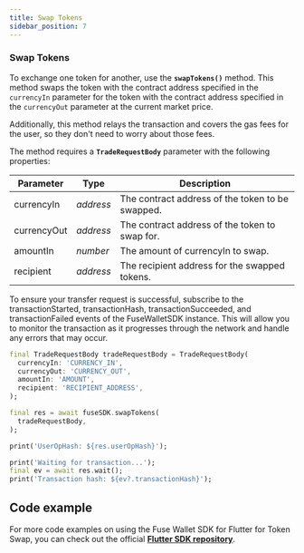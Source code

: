 ```yaml
---
title: Swap Tokens
sidebar_position: 7
---
```


### Swap Tokens

To exchange one token for another, use the **`swapTokens()`** method. This method swaps the token with the contract address specified in the `currencyIn` parameter for the token with the contract address specified in the `currencyOut` parameter at the current market price.&#x20;

Additionally, this method relays the transaction and covers the gas fees for the user, so they don't need to worry about those fees.

The method requires a **`TradeRequestBody`** parameter with the following properties:

| Parameter   | Type      | Description                                      |
| ----------- | --------- | ------------------------------------------------ |
| currencyIn  | _address_ | The contract address of the token to be swapped. |
| currencyOut | _address_ | The contract address of the token to swap for.   |
| amountIn    | _number_  | The amount of currencyIn to swap.                |
| recipient   | _address_ | The recipient address for the swapped tokens.    |

To ensure your transfer request is successful, subscribe to the transactionStarted, transactionHash, transactionSucceeded, and transactionFailed events of the FuseWalletSDK instance. This will allow you to monitor the transaction as it progresses through the network and handle any errors that may occur.

```dart
final TradeRequestBody tradeRequestBody = TradeRequestBody(
  currencyIn: 'CURRENCY_IN',
  currencyOut: 'CURRENCY_OUT',
  amountIn: 'AMOUNT',
  recipient: 'RECIPIENT_ADDRESS',
);

final res = await fuseSDK.swapTokens(
  tradeRequestBody,
);

print('UserOpHash: ${res.userOpHash}');

print('Waiting for transaction...');
final ev = await res.wait();
print('Transaction hash: ${ev?.transactionHash}');
```

## Code example

For more code examples on using the Fuse Wallet SDK for Flutter for Token Swap, you can check out the official [**Flutter SDK repository**](https://github.com/fuseio/fuse_wallet_sdk/blob/master/example/swap_tokens.dart).
